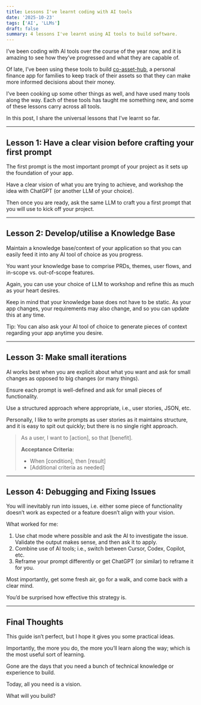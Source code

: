 ```yaml
---
title: Lessons I've learnt coding with AI tools
date: '2025-10-23'
tags: ['AI', 'LLMs']
draft: false
summary: 4 lessons I've learnt using AI tools to build software.
---
```


I’ve been coding with AI tools over the course of the year now, and it is amazing to see how they’ve progressed and what they are capable of.

Of late, I’ve been using these tools to build [co-asset-hub](https://co-asset-hub.lovable.app/), a personal finance app for families to keep track of their assets so that they can make more informed decisions about their money.

I’ve been cooking up some other things as well, and have used many tools along the way. Each of these tools has taught me something new, and some of these lessons carry across all tools.

In this post, I share the universal lessons that I’ve learnt so far.

---

## Lesson 1: Have a clear vision before crafting your first prompt

The first prompt is the most important prompt of your project as it sets up the foundation of your app.

Have a clear vision of what you are trying to achieve, and workshop the idea with ChatGPT (or another LLM of your choice).

Then once you are ready, ask the same LLM to craft you a first prompt that you will use to kick off your project.

---

## Lesson 2: Develop/utilise a Knowledge Base

Maintain a knowledge base/context of your application so that you can easily feed it into any AI tool of choice as you progress.

You want your knowledge base to comprise PRDs, themes, user flows, and in-scope vs. out-of-scope features.

Again, you can use your choice of LLM to workshop and refine this as much as your heart desires.

Keep in mind that your knowledge base does not have to be static. As your app changes, your requirements may also change, and so you can update this at any time.

Tip: You can also ask your AI tool of choice to generate pieces of context regarding your app anytime you desire.

---

## Lesson 3: Make small iterations

AI works best when you are explicit about what you want and ask for small changes as opposed to big changes (or many things).

Ensure each prompt is well-defined and ask for small pieces of functionality.

Use a structured approach where appropriate, i.e., user stories, JSON, etc.

Personally, I like to write prompts as user stories as it maintains structure, and it is easy to spit out quickly; but there is no single right approach.

> As a user, I want to [action], so that [benefit].
>
> **Acceptance Criteria:**
> - When [condition], then [result]
> - [Additional criteria as needed]

---

## Lesson 4: Debugging and Fixing Issues

You will inevitably run into issues, i.e. either some piece of functionality doesn’t work as expected or a feature doesn’t align with your vision.

What worked for me:

1. Use chat mode where possible and ask the AI to investigate the issue. Validate the output makes sense, and then ask it to apply.
2. Combine use of AI tools; i.e., switch between Cursor, Codex, Copilot, etc.
3. Reframe your prompt differently or get ChatGPT (or similar) to reframe it for you.

Most importantly, get some fresh air, go for a walk, and come back with a clear mind. 

You’d be surprised how effective this strategy is.

---

## Final Thoughts

This guide isn’t perfect, but I hope it gives you some practical ideas.

Importantly, the more you do, the more you’ll learn along the way; which is the most useful sort of learning.

Gone are the days that you need a bunch of technical knowledge or experience to build.

Today, all you need is a vision.

What will you build?
